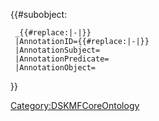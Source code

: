 {{#subobject:
  _{{#replace:{{{1}}}|-|}}
  |AnnotationID={{#replace:{{{1}}}|-|}}
  |AnnotationSubject={{FULLPAGENAME}}
  |AnnotationPredicate={{{2}}}
  |AnnotationObject={{{3}}}
}}<noinclude>[[Category:DSKMFCoreOntology]]</noinclude>
